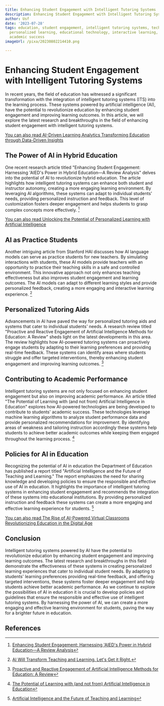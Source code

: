 ```yaml
---
title: Enhancing Student Engagement with Intelligent Tutoring Systems
description: Enhancing Student Engagement with Intelligent Tutoring Systems
author: Usf
date: '2023-07-28'
tags: education, student engagement, intelligent tutoring systems, technology, learning,
  personalized learning, educational technology, interactive learning, student motivation,
  academic success
imageUrl: /pixa/20230802214410.png

---
```

#  Enhancing Student Engagement with Intelligent Tutoring Systems

In recent years,  the field of education has witnessed a significant  transformation with the integration of  intelligent tutoring systems (ITS) into the learning process. These systems powered by  artificial intelligence (AI), have the potential to revolutionize education by enhancing student engagement and improving learning outcomes. In this article, we will  explore the latest research and breakthroughs in the field of enhancing student engagement with intelligent tutoring systems.

[You can also read AI-Driven Learning Analytics Transforming Education through Data-Driven Insights](AI-Driven%20Learning%20Analytics%20Transforming%20Education%20through%20Data-Driven%20Insights)


## The  Power of AI in Hybrid Education

One recent  research  article titled "Enhancing Student Engagement:  Harnessing 'AIED's Power in  Hybrid Education—A Review Analysis" delves into the potential of AI to revolutionize hybrid education.  The article highlights how intelligent tutoring systems can enhance both student and instructor autonomy, creating a more engaging learning environment. By leveraging AI algorithms, these  systems can adapt to individual students' needs, providing personalized instruction and feedback. This level of customization  fosters deeper engagement and helps students to grasp complex concepts more effectively. [^1^]

[You can also read Unlocking the Potential of Personalized  Learning with Artificial Intelligence](Unlocking%20the%20Potential%20of%20Personalized%20Learning%20with%20Artificial%20Intelligence)


## AI as Practice Students

Another intriguing article from Stanford HAI  discusses how AI language models can serve as practice students for new teachers. By  simulating  interactions with students, these  AI models  provide teachers with an opportunity to practice their teaching skills in a safe and controlled  environment. This innovative approach not only  enhances  teaching effectiveness but also improves student engagement  and  learning outcomes. The AI  models can adapt  to different learning styles and provide personalized feedback, creating a more  engaging and interactive learning experience. [^2^]

## Personalized Tutoring Aids

Advancements in AI  have paved the way for personalized tutoring aids and systems that  cater to individual students' needs. A research  review titled "Proactive and Reactive Engagement of Artificial Intelligence Methods for Education: A Review" sheds light on the latest developments in this area.  The review highlights how AI-powered tutoring systems can proactively engage  students by adapting to their learning  preferences and providing real-time feedback. These systems can identify areas where students  struggle and offer targeted interventions, thereby enhancing student engagement and  improving learning outcomes. [^3^]

## Contributing to  Academic Performance

Intelligent tutoring  systems are  not only focused on  enhancing student engagement but also on improving academic performance. An article titled "The Potential of Learning with (and  not from) Artificial Intelligence in Education" explores how AI-powered technologies are being developed to  contribute to students' academic success. These technologies leverage machine learning  algorithms to analyze student performance  data and provide personalized recommendations for improvement.  By identifying areas of weakness and  tailoring  instruction accordingly these systems help  students to achieve better academic outcomes while keeping them engaged throughout the  learning process. [^4^]

## Policies for  AI in Education

Recognizing the potential of AI in education the  Department of Education has published  a report titled "Artificial Intelligence and  the Future of Teaching and Learning." The report  emphasizes the need for sharing knowledge and developing policies to ensure the  responsible and effective use  of AI in education. It highlights the importance of intelligent tutoring systems in enhancing student engagement and recommends the integration of  these systems into educational institutions. By providing personalized instruction and feedback these systems can create a  more engaging and effective learning experience for students.  [^5^]

[You can also read The Rise of AI-Powered Virtual Classrooms Revolutionizing Education in the Digital Age](The%20Rise%20of%20AI-Powered%20Virtual%20Classrooms%20Revolutionizing%20Education%20in%20the%20Digital%20Age)


## Conclusion

Intelligent tutoring systems powered by AI have the potential  to revolutionize education by enhancing student engagement and improving learning outcomes. The latest research and breakthroughs  in this field demonstrate the effectiveness of these systems in creating personalized learning experiences that cater to individual student needs.  By adapting to students' learning preferences providing real-time feedback, and offering targeted interventions, these  systems foster deeper engagement and help students achieve  better academic performance. As we continue to explore the possibilities of AI in education it is crucial to develop policies and guidelines  that ensure the responsible and effective use of intelligent tutoring systems. By harnessing the power of AI,  we can create a more engaging and effective learning environment for students, paving the way for a brighter future in education.

## References

[^1^]: [Enhancing Student Engagement: Harnessing 'AIED's Power in Hybrid Education—A Review Analysis](https://www.mdpi.com/2227-7102/13/7/632)

[^2^]: [AI  Will Transform Teaching and Learning. Let's Get it Right.](https://hai.stanford.edu/news/ai-will-transform-teaching-and-learning-lets-get-it-right)

[^3^]: [Proactive and Reactive  Engagement  of Artificial Intelligence Methods  for Education:  A Review](https://www.frontiersin.org/articles/10.3389/frai.2023.1151391/full)

[^4^]: [The  Potential of Learning with (and not from)  Artificial Intelligence in Education](https://www.frontiersin.org/articles/10.3389/frai.2022.903051/full)

[^5^]: [Artificial Intelligence and the Future of Teaching and Learning](https://www2.ed.gov/documents/ai-report/ai-report.pdf)